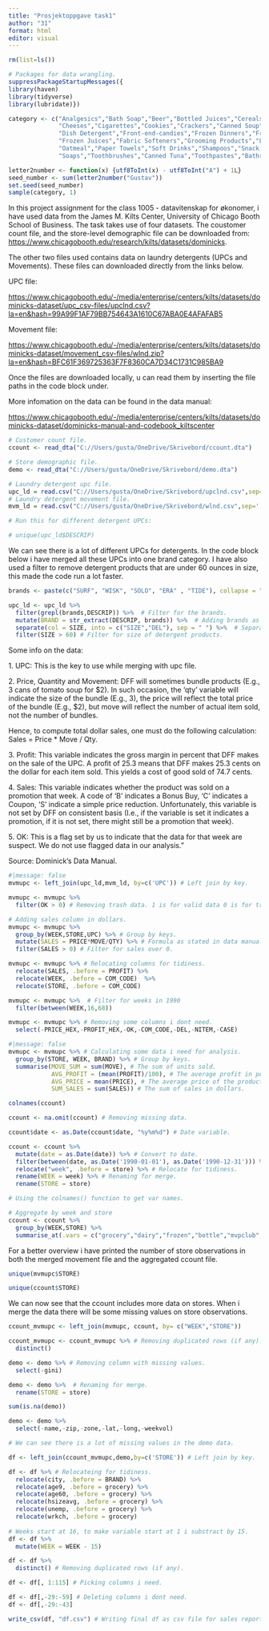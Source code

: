 ---
title: "Prosjektoppgave task1"
author: "31"
format: html
editor: visual
---

```{r}
rm(list=ls())
```

```{r}
# Packages for data wrangling. 
suppressPackageStartupMessages({
library(haven)
library(tidyverse)
library(lubridate)})
```

```{r}
category <- c("Analgesics","Bath Soap","Beer","Bottled Juices","Cereals",
              "Cheeses","Cigarettes","Cookies","Crackers","Canned Soup",
              "Dish Detergent","Front-end-candies","Frozen Dinners","Frozen Entrees",
              "Frozen Juices","Fabric Softeners","Grooming Products","Laundry Detergents",
              "Oatmeal","Paper Towels","Soft Drinks","Shampoos","Snack Crackers",
              "Soaps","Toothbrushes","Canned Tuna","Toothpastes","Bathroom Tissues")

letter2number <- function(x) {utf8ToInt(x) - utf8ToInt("A") + 1L}
seed_number <- sum(letter2number("Gustav"))
set.seed(seed_number)
sample(category, 1)

```

In this project assignment for the class 1005 - datavitenskap for økonomer, i have used data from the James M. Kilts Center, University of Chicago Booth School of Business. The task takes use of four datasets. The coustomer count file, and the store-level demographic file can be downloaded from: <https://www.chicagobooth.edu/research/kilts/datasets/dominicks>.

The other two files used contains data on laundry detergents (UPCs and Movements). These files can downloaded directly from the links below.

UPC file:

<https://www.chicagobooth.edu/-/media/enterprise/centers/kilts/datasets/dominicks-dataset/upc_csv-files/upclnd.csv?la=en&hash=99A99F1AF79BB754643A1610C67ABA0E4AFAFAB5>

Movement file:

<https://www.chicagobooth.edu/-/media/enterprise/centers/kilts/datasets/dominicks-dataset/movement_csv-files/wlnd.zip?la=en&hash=BFC61F369725363F7F8360CA7D34C1731C985BA9>

Once the files are downloaded locally, u can read them by inserting the file paths in the code block under.

More infomation on the data can be found in the data manual:

<https://www.chicagobooth.edu/-/media/enterprise/centers/kilts/datasets/dominicks-dataset/dominicks-manual-and-codebook_kiltscenter>

```{r}
# Customer count file. 
ccount <- read_dta("C://Users/gusta/OneDrive/Skrivebord/ccount.dta") 

# Store demographic file. 
demo <- read_dta("C://Users/gusta/OneDrive/Skrivebord/demo.dta") 

# Laundry detergent upc file. 
upc_ld = read.csv("C://Users/gusta/OneDrive/Skrivebord/upclnd.csv",sep=',') 
# Laundry detergent movement file. 
mvm_ld = read.csv("C://Users/gusta/OneDrive/Skrivebord/wlnd.csv",sep=',')
```

```{r}
# Run this for different detergent UPCs:

# unique(upc_ld$DESCRIP)
```

We can see there is a lot of different UPCs for detergents. In the code block below i have merged all these UPCs into one brand category. I have also used a filter to remove detergent products that are under 60 ounces in size, this made the code run a lot faster.

```{r}
brands <- paste(c("SURF", "WISK", "SOLO", "ERA" , "TIDE"), collapse = "|") # Picking brands for data analysis. 

upc_ld <- upc_ld %>%
  filter(grepl(brands,DESCRIP)) %>%  # Filter for the brands. 
  mutate(BRAND = str_extract(DESCRIP, brands)) %>%  # Adding brands as column.
  separate(col = SIZE, into = c("SIZE","DEL"), sep = " ") %>%  # Separating size column. 
  filter(SIZE > 60) # Filter for size of detergent products. 
```

Some info on the data:

1\. UPC: This is the key to use while merging with upc file.

2\. Price, Quantity and Movement: DFF will sometimes bundle products (E.g., 3 cans of tomato soup for \$2). In such occasion, the 'qty' variable will indicate the size of the bundle (E.g., 3), the price will reflect the total price of the bundle (E.g., \$2), but move will reflect the number of actual item sold, not the number of bundles.

Hence, to compute total dollar sales, one must do the following calculation: Sales = Price \* Move / Qty.

3\. Profit: This variable indicates the gross margin in percent that DFF makes on the sale of the UPC. A profit of 25.3 means that DFF makes 25.3 cents on the dollar for each item sold. This yields a cost of good sold of 74.7 cents.

4\. Sales: This variable indicates whether the product was sold on a promotion that week. A code of 'B' indicates a Bonus Buy, 'C' indicates a Coupon, 'S' indicate a simple price reduction. Unfortunately, this variable is not set by DFF on consistent basis (I.e., if the variable is set it indicates a promotion, if it is not set, there might still be a promotion that week).

5\. OK: This is a flag set by us to indicate that the data for that week are suspect. We do not use flagged data in our analysis."

Source: Dominick's Data Manual.

```{r}
#|message: false
mvmupc <- left_join(upc_ld,mvm_ld, by=c('UPC')) # Left join by key. 

mvmupc <- mvmupc %>% 
  filter(OK > 0) # Removing trash data. 1 is for valid data 0 is for trash (see data manual). 

# Adding sales column in dollars. 
mvmupc <- mvmupc %>%
  group_by(WEEK,STORE,UPC) %>% # Group by keys. 
  mutate(SALES = PRICE*MOVE/QTY) %>% # Formula as stated in data manual. 
  filter(SALES > 0) # Filter for sales over 0. 

mvmupc <- mvmupc %>% # Relocating columns for tidiness.
  relocate(SALES, .before = PROFIT) %>% 
  relocate(WEEK, .before = COM_CODE)  %>% 
  relocate(STORE, .before = COM_CODE)

mvmupc <- mvmupc %>%  # Filter for weeks in 1990
  filter(between(WEEK,16,68))

mvmupc <- mvmupc %>% # Removing some columns i dont need.
  select(-PRICE_HEX,-PROFIT_HEX,-OK,-COM_CODE,-DEL,-NITEM,-CASE)  
```

```{r}
#|message: false
mvmupc <- mvmupc %>% # Calculating some data i need for analysis. 
  group_by(STORE, WEEK, BRAND) %>% # Group by keys. 
  summarise(MOVE_SUM = sum(MOVE), # The sum of units sold. 
            AVG_PROFIT = (mean(PROFIT)/100), # The average profit in percent of dollar per unit sold. 
            AVG_PRICE = mean(PRICE), # The average price of the products. 
            SUM_SALES = sum(SALES)) # The sum of sales in dollars. 
```

```{r}
colnames(ccount)
```

```{r}
ccount <- na.omit(ccount) # Removing missing data. 

ccount$date <- as.Date(ccount$date, "%y%m%d") # Date variable.  

ccount <- ccount %>% 
  mutate(date = as.Date(date)) %>% # Convert to date. 
  filter(between(date, as.Date('1990-01-01'), as.Date('1990-12-31'))) %>% # Filter for year. 
  relocate("week", .before = store) %>% # Relocate for tidiness. 
  rename(WEEK = week) %>% # Renaming for merge. 
  rename(STORE = store)
```

```{r}
# Using the colnames() function to get var names. 

# Aggregate by week and store
ccount <- ccount %>%   
  group_by(WEEK,STORE) %>% 
  summarise_at(.vars = c("grocery","dairy","frozen","bottle","mvpclub","groccoup","meat","meatfroz","meatcoup","fish","fishcoup", "promo","promcoup", "produce",  "bulk","saladbar","prodcoup","bulkcoup","salcoup","floral","florcoup", "deli", "deliself", "deliexpr","convfood", "cheese","delicoup","bakery" , "pharmacy", "pharcoup", "gm" , "jewelry", "cosmetic","haba","gmcoup",   "camera" ,  "photofin" ,"video"  , "videoren", "vidcoup" , "beer" , "wine" ,"spirits" , "miscscp" , "mancoup" , "custcoun", "ftgchin" , "ftgccoup","ftgital" , "ftgicoup" ,"daircoup" ,"frozcoup", "habacoup" ,"photcoup" ,"cosmcoup", "ssdelicp" ,"bakcoup" , "liqcoup"), .funs = sum) 
```

For a better overview i have printed the number of store observations in both the merged movement file and the aggregated ccount file.

```{r}
unique(mvmupc$STORE)
```

```{r}
unique(ccount$STORE)
```

We can now see that the ccount includes more data on stores. When i merge the data there will be some missing values on store observations.

```{r}
ccount_mvmupc <- left_join(mvmupc, ccount, by= c("WEEK","STORE"))

ccount_mvmupc <- ccount_mvmupc %>% # Removing duplicated rows (if any).  
  distinct()
```

```{r}
demo <- demo %>% # Removing column with missing values. 
  select(-gini)

demo <- demo %>%  # Renaming for merge. 
  rename(STORE = store) 

sum(is.na(demo))

demo <- demo %>% 
  select(-name,-zip,-zone,-lat,-long,-weekvol)

# We can see there is a lot of missing values in the demo data.
```

```{r}
df <- left_join(ccount_mvmupc,demo,by=c('STORE')) # Left join by key.

df <- df %>% # Relocateing for tidiness. 
  relocate(city, .before = BRAND) %>% 
  relocate(age9, .before = grocery) %>% 
  relocate(age60, .before = grocery) %>% 
  relocate(hsizeavg, .before = grocery) %>% 
  relocate(unemp, .before = grocery) %>% 
  relocate(wrkch, .before = grocery) 
  
# Weeks start at 16, to make variable start at 1 i substract by 15.
df <- df %>% 
  mutate(WEEK = WEEK - 15)

df <- df %>% 
  distinct() # Removing duplicated rows (if any). 

df <- df[, 1:115] # Picking columns i need. 

df <- df[,-29:-59] # Deleting columns i dont need. 
df <- df[,-29:-43]
```

```{r}
write_csv(df, "df.csv") # Writing final df as csv file for sales report. 
```
